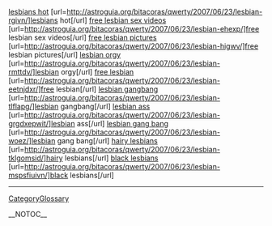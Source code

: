 <a href= http://astroguia.org/bitacoras/qwerty/2007/06/23/lesbian-rgivn/ >lesbians hot</a>   [url=http://astroguia.org/bitacoras/qwerty/2007/06/23/lesbian-rgivn/]lesbians hot[/url]   <a href= http://astroguia.org/bitacoras/qwerty/2007/06/23/lesbian-ehexp/ >free lesbian sex videos</a>   [url=http://astroguia.org/bitacoras/qwerty/2007/06/23/lesbian-ehexp/]free lesbian sex videos[/url]   <a href= http://astroguia.org/bitacoras/qwerty/2007/06/23/lesbian-higwv/ >free lesbian pictures</a>   [url=http://astroguia.org/bitacoras/qwerty/2007/06/23/lesbian-higwv/]free lesbian pictures[/url]   <a href= http://astroguia.org/bitacoras/qwerty/2007/06/23/lesbian-rmttdv/ >lesbian orgy</a>   [url=http://astroguia.org/bitacoras/qwerty/2007/06/23/lesbian-rmttdv/]lesbian orgy[/url]   <a href= http://astroguia.org/bitacoras/qwerty/2007/06/23/lesbian-eetnjdxr/ >free lesbian</a>   [url=http://astroguia.org/bitacoras/qwerty/2007/06/23/lesbian-eetnjdxr/]free lesbian[/url]   <a href= http://astroguia.org/bitacoras/qwerty/2007/06/23/lesbian-tlflapg/ >lesbian gangbang</a>   [url=http://astroguia.org/bitacoras/qwerty/2007/06/23/lesbian-tlflapg/]lesbian gangbang[/url]   <a href= http://astroguia.org/bitacoras/qwerty/2007/06/23/lesbian-grgdxepwit/ >lesbian ass</a>   [url=http://astroguia.org/bitacoras/qwerty/2007/06/23/lesbian-grgdxepwit/]lesbian ass[/url]   <a href= http://astroguia.org/bitacoras/qwerty/2007/06/23/lesbian-woez/ >lesbian gang bang</a>   [url=http://astroguia.org/bitacoras/qwerty/2007/06/23/lesbian-woez/]lesbian gang bang[/url]   <a href= http://astroguia.org/bitacoras/qwerty/2007/06/23/lesbian-tklgomsid/ >hairy lesbians</a>   [url=http://astroguia.org/bitacoras/qwerty/2007/06/23/lesbian-tklgomsid/]hairy lesbians[/url]   <a href= http://astroguia.org/bitacoras/qwerty/2007/06/23/lesbian-mspsfiuivn/ >black lesbians</a>   [url=http://astroguia.org/bitacoras/qwerty/2007/06/23/lesbian-mspsfiuivn/]black lesbians[/url]
----
[[CategoryGlossary]]

__NOTOC__
